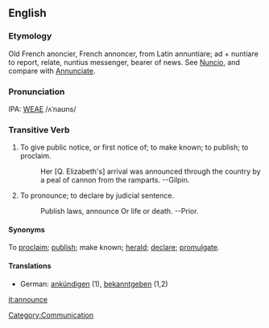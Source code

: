 ==English==
===Etymology===
Old French anoncier, French annoncer, from Latin annuntiare; ad + nuntiare to report, relate, nuntius  messenger, bearer of news.  See [[Nuncio]], and compare with [[Annunciate]].

===Pronunciation===
IPA: [[WEAE]] /ʌˈnaʊns/

===Transitive Verb===
# To give public notice, or first notice of; to make known; to publish; to proclaim.
#:    Her [Q. Elizabeth's] arrival was announced through the country by a peal of cannon from the ramparts. --Gilpin.
# To pronounce; to declare by judicial sentence.
#:    Publish laws, announce Or life or death. --Prior.

====Synonyms====
To [[proclaim]]; [[publish]]; make known; [[herald]]; [[declare]]; [[promulgate]].

====Translations====
*German: [[ankündigen]] (1), [[bekanntgeben]] (1,2)

<!-- material copied from Webster's Revised Unabridged Dictionary (1913) -->

[[Category:Communication]]

[[it:announce]]